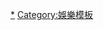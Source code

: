 {{Navbox
|listclass = hlist
|name  = HITO流行音樂獎海外歌手（新加坡）
|title = [[Hito流行音樂獎|HITO流行音樂獎頒獎典禮]] 海外歌手（新加坡）
|titlestyle = background: #FE8770
|groupstyle = background: #FE8770
|group1=2000年代
|list1 =
* 2003 [[孙燕姿|孫燕姿]]
* 2004 [[孙燕姿|孫燕姿]]
* 2005 [[孙燕姿|孫燕姿]]
* 2006 [[林俊杰]]
* 2007 [[林俊杰]]
* 2008 [[孙燕姿|孫燕姿]]
* 2009 [[林俊杰]]
|group2=2010年代
|list2 =
* 2010 [[蔡健雅]]
* 2012 [[蔡健雅]]
* 2014 [[蔡健雅]]
* 2015 [[孙燕姿|孫燕姿]]
* 2017 [[林俊杰]]
| below = 注：2011年改辦[[全球流行音樂金榜]]，2013年、2016年、2018年~2020年未頒發該獎項
}}<noinclude>
[[Category:HITO流行音樂獎|*]]
[[Category:娛樂模板]]
</noinclude>